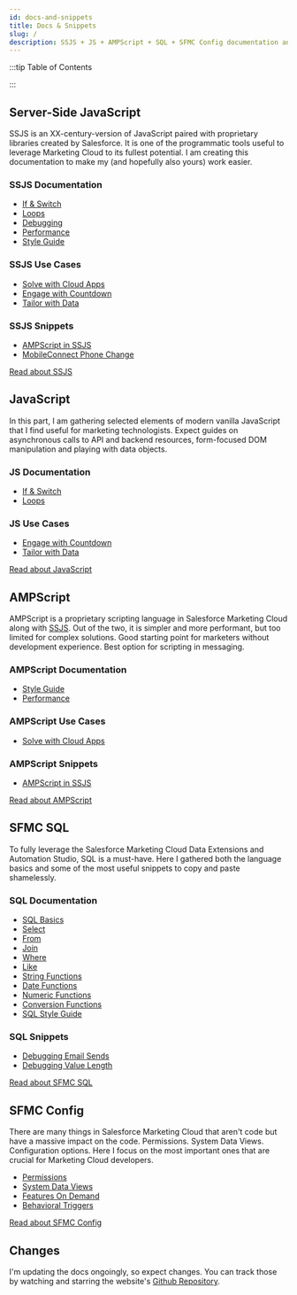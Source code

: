 ```yaml
---
id: docs-and-snippets
title: Docs & Snippets
slug: /
description: SSJS + JS + AMPScript + SQL + SFMC Config documentation and code snippets that I find useful for developing Salesforce Marketing Cloud
---
```



<LeadText content="SSJS + JS + AMPScript + SQL + SFMC Config documentation and code snippets that I find useful for developing Salesforce Marketing Cloud." />

:::tip Table of Contents

<TOCInline toc={toc} />

:::

## Server-Side JavaScript

SSJS is an XX-century-version of JavaScript paired with proprietary libraries created by Salesforce. It is one of the programmatic tools useful to leverage Marketing Cloud to its fullest potential. I am creating this documentation to make my (and hopefully also yours) work easier.

### SSJS Documentation

- [If & Switch](./ssjs/ssjs-if-and-switch.mdx)
- [Loops](./ssjs/ssjs-loops.mdx)
- [Debugging](./ssjs/debugging-ssjs.mdx)
- [Performance](./ssjs/ssjs-vs-ampscript-performance.mdx)
- [Style Guide](./ssjs/ssjs-style-guide.mdx)

### SSJS Use Cases

- [Solve with Cloud Apps](./usecase/sfmc-cloud-apps.mdx)
- [Engage with Countdown](./usecase/engage-with-countdown.mdx)
- [Tailor with Data](./usecase/tailor-with-data.mdx)

### SSJS Snippets

- [AMPScript in SSJS](./ssjs/ssjs-snippet-ampscript-in-ssjs.mdx)
- [MobileConnect Phone Change](./ssjs/ssjs-snippet-mobileconnect-phone-change.mdx)

<a class="button button--outline button--lg button--primary col col--6 col--offset-3" href="https://mateuszdabrowski.pl/docs/ssjs/ssjs-if-and-switch">Read about SSJS</a>

## JavaScript

In this part, I am gathering selected elements of modern vanilla JavaScript that I find useful for marketing technologists. Expect guides on asynchronous calls to API and backend resources, form-focused DOM manipulation and playing with data objects.

### JS Documentation

- [If & Switch](./js/js-if-and-switch.mdx)
- [Loops](./js/js-loops.mdx)

### JS Use Cases

- [Engage with Countdown](./usecase/engage-with-countdown.mdx)
- [Tailor with Data](./usecase/tailor-with-data.mdx)

<a class="button button--outline button--lg button--primary col col--6 col--offset-3" href="https://mateuszdabrowski.pl/docs/js/js-if-and-switch">Read about JavaScript</a>

## AMPScript

AMPScript is a proprietary scripting language in Salesforce Marketing Cloud along with [SSJS](#Server-Side-JavaScript). Out of the two, it is simpler and more performant, but too limited for complex solutions. Good starting point for marketers without development experience. Best option for scripting in messaging.

### AMPScript Documentation

- [Style Guide](./ampscript/ampscript-style-guide.mdx)
- [Performance](./ssjs/ssjs-vs-ampscript-performance.mdx)

### AMPScript Use Cases

- [Solve with Cloud Apps](./usecase/sfmc-cloud-apps.mdx)

### AMPScript Snippets

- [AMPScript in SSJS](./ssjs/ssjs-snippet-ampscript-in-ssjs.mdx)

<a class="button button--outline button--lg button--primary col col--6 col--offset-3" href="https://mateuszdabrowski.pl/docs/ampscript/ampscript-style-guide">Read about AMPScript</a>

## SFMC SQL

To fully leverage the Salesforce Marketing Cloud Data Extensions and Automation Studio, SQL is a must-have. Here I gathered both the language basics and some of the most useful snippets to copy and paste shamelessly.

### SQL Documentation

- [SQL Basics](./sql/sfmc-sql-basics.mdx)
- [Select](./sql/sfmc-sql-select.mdx)
- [From](./sql/sfmc-sql-from.mdx)
- [Join](./sql/sfmc-sql-join.mdx)
- [Where](./sql/sfmc-sql-where.mdx)
- [Like](./sql/sfmc-sql-like.mdx)
- [String Functions](./sql/sfmc-sql-string-functions.mdx)
- [Date Functions](./sql/sfmc-sql-date-functions.mdx)
- [Numeric Functions](./sql/sfmc-sql-numeric-functions.mdx)
- [Conversion Functions](./sql/sfmc-sql-conversion-functions.mdx)
- [SQL Style Guide](./sql/sfmc-sql-style-guide.mdx)

### SQL Snippets

- [Debugging Email Sends](./sql/sfmc-sql-snippet-debugging-email-sends.mdx)
- [Debugging Value Length](./sql/sfmc-sql-snippet-debugging-value-length.mdx)

<a class="button button--outline button--lg button--primary col col--6 col--offset-3" href="https://mateuszdabrowski.pl/docs/sql/sfmc-sql-basics">Read about SFMC SQL</a>

## SFMC Config

There are many things in Salesforce Marketing Cloud that aren't code but have a massive impact on the code. Permissions. System Data Views. Configuration options. Here I focus on the most important ones that are crucial for Marketing Cloud developers.

- [Permissions](./config/sfmc-config-permissions.mdx)
- [System Data Views](./config/sfmc-config-system-data-views.mdx)
- [Features On Demand](./config/sfmc-config-features-on-demand.mdx)
- [Behavioral Triggers](./config/sfmc-config-behavioral-triggers.mdx)

<a class="button button--outline button--lg button--primary col col--6 col--offset-3" href="https://mateuszdabrowski.pl/docs/config/sfmc-config-system-data-views">Read about SFMC Config</a>

## Changes

I'm updating the docs ongoingly, so expect changes. You can track those by watching and starring the website's [Github Repository](https://github.com/MateuszDabrowski/mateuszdabrowski.pl).